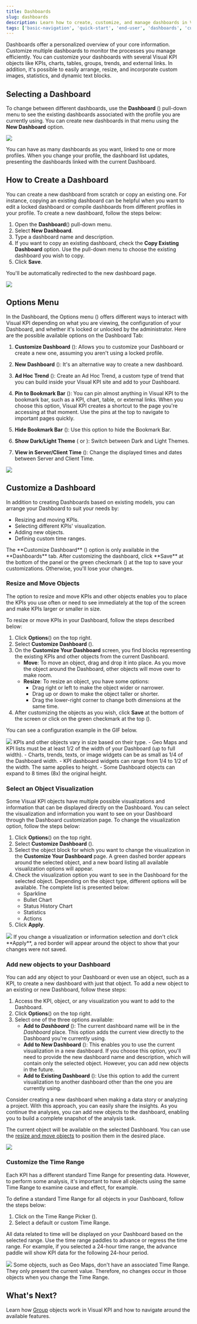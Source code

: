```yaml
---
title: Dashboards
slug: dashboards
description: Learn how to create, customize, and manage dashboards in Visual KPI to monitor core information, visualize data, and streamline operations.
tags: ['basic-navigation', 'quick-start', 'end-user', 'dashboards', 'customization', 'KPI-management', 'data-visualization', 'time']
---
```


<head>
  <title>Dashboards</title>
  <meta name="keywords" content="Visual KPI, dashboards, end-user guide, dashboard customization, KPI management, data visualization, dashboard features, create dashboards, edit dashboards, time range customization, operational monitoring, dashboard options, dashboard objects, user interface"/>
</head>


Dashboards offer a personalized overview of your core information. Customize multiple dashboards to monitor the processes you manage efficiently. You can customize your dashboards with several Visual KPI objects like KPIs, charts, tables, groups, trends, and external links. In addition, it's possible to easily arrange, resize, and incorporate custom images, statistics, and dynamic text blocks.

## Selecting a Dashboard

To change between different dashboards, use the **Dashboard** (<SvgFont icon="10"/>) pull-down menu to see the existing dashboards associated with the profile you are currently using. You can create new dashboards in that menu using the **New Dashboard** option.

<Image src="media/end-user/basic-navigation/dashboards/dropdown-menu.png"/>

You can have as many dashboards as you want, linked to one or more profiles. When you change your profile, the dashboard list updates, presenting the dashboards linked with the current Dashboard.

## How to Create a Dashboard

You can create a new dashboard from scratch or copy an existing one. For instance, copying an existing dashboard can be helpful when you want to edit a locked dashboard or compile dashboards from different profiles in your profile. To create a new dashboard, follow the steps below:

1. Open the **Dashboard**(<SvgFont icon="10"/>) pull-down menu.
2. Select **New Dashboard**.
3. Type a dashboard name and description.
4. If you want to copy an existing dashboard, check the **Copy Existing Dashboard** option. Use the pull-down menu to choose the existing dashboard you wish to copy.
5. Click **Save**.

You'll be automatically redirected to the new dashboard page.

<Image src="media/end-user/basic-navigation/dashboards/create-dashboard.gif"/>

## Options Menu

In the Dashboard, the Options menu (<SvgFont icon="188"/>) offers different ways to interact with Visual KPI depending on what you are viewing, the configuration of your Dashboard, and whether it's locked or unlocked by the administrator. Here are the possible available options on the Dashboard Tab:

1. **Customize Dashboard** (<SvgFont icon="260"/>): Allows you to customize your Dashboard or create a new one, assuming you aren't using a locked profile.

2. **New Dashboard** (<SvgFont icon="10"/>): It's an alternative way to create a new dashboard.

3. **Ad Hoc Trend** (<SvgFont icon="165"/>): Create an Ad Hoc Trend, a custom type of trend that you can build inside your Visual KPI site and add to your Dashboard.

4. **Pin to Bookmark Bar** (<SvgFont icon="120"/>): You can pin almost anything in Visual KPI to the bookmark bar, such as a KPI, chart, table, or external links. When you choose this option, Visual KPI creates a shortcut to the page you're accessing at that moment. Use the pins at the top to navigate to important pages quickly.

5. **Hide Bookmark Bar** (<SvgFont icon="109"/>): Use this option to hide the Bookmark Bar.

6. **Show Dark/Light Theme** (<SvgFont icon="68"/> or <SvgFont icon="80"/>): Switch between Dark and Light Themes.

7. **View in Server/Client Time** (<SvgFont icon="52"/>): Change the displayed times and dates between Server and Client Time.

<Image src="media/end-user/basic-navigation/dashboards/menu-options.png"/>

## Customize a Dashboard

In addition to creating Dashboards based on existing models, you can arrange your Dashboard to suit your needs by:

- Resizing and moving KPIs.
- Selecting different KPIs' visualization.
- Adding new objects.
- Defining custom time ranges.

<Callout type="info" title="Access to the Dashboard Customization">
The **Customize Dashboard** (<SvgFont icon="260"/>) option is only available in the **Dashboards** tab.
</Callout>

<Callout type="success" title="Save Your Changes">
After customizing the dashboard, click **Save** at the bottom of the panel or the green checkmark (<SvgFont icon="190"/>) at the top to save your customizations. Otherwise, you'll lose your changes.
</Callout>

### Resize and Move Objects

The option to resize and move KPIs and other objects enables you to place the KPIs you use often or need to see immediately at the top of the screen and make KPIs larger or smaller in size.

To resize or move KPIs in your Dashboard, follow the steps described below:

1. Click **Options**(<SvgFont icon="188"/>) on the top right.
2. Select **Customize Dashboard** (<SvgFont icon="260"/>).
3. On the **Customize Your Dashboard** screen, you find blocks representing the existing KPIs and other objects from the current Dashboard.
    - **Move**: To move an object, drag and drop it into place. As you move the object around the Dashboard, other objects will move over to make room.
    - **Resize**: To resize an object, you have some options:
      - Drag right or left to make the object wider or narrower.
      - Drag up or down to make the object taller or shorter.
      - Drag the lower-right corner to change both dimensions at the same time.
4. After customizing the objects as you wish, click **Save** at the bottom of the screen or click on the green checkmark at the top (<SvgFont icon="190"/>).

You can see a configuration example in the GIF below.

<Image src="media/end-user/basic-navigation/dashboards/resize-move-kpi.gif"/>

<Callout type="info" title="KPIs and Other Object Sizes">
KPIs and other objects vary in size based on their type.
- Geo Maps and KPI lists must be at least 1/2 of the width of your Dashboard (up to full width).
- Charts, trends, texts, or image widgets can be as small as 1/4 of the Dashboard width.
- KPI dashboard widgets can range from 1/4 to 1/2 of the width. The same applies to height.
- Some Dashboard objects can expand to 8 times (8x) the original height.
</Callout>

### Select an Object Visualization

Some Visual KPI objects have multiple possible visualizations and information that can be displayed directly on the Dashboard. You can select the visualization and information you want to see on your Dashboard through the Dashboard customization page. To change the visualization option, follow the steps below:

1. Click **Options**(<SvgFont icon="188"/>) on the top right.
2. Select **Customize Dashboard** (<SvgFont icon="260"/>).
3. Select the object block for which you want to change the visualization in the **Customize Your Dashboard** page. A green dashed border appears around the selected object, and a new board listing all available visualization options will appear.
4. Check the visualization option you want to see in the Dashboard for the selected object. Depending on the object type, different options will be available. The complete list is presented below:
    - Sparkline
    - Bullet Chart
    - Status History Chart
    - Statistics 
    - Actions
5. Click **Apply**.

<Image src="media/end-user/basic-navigation/dashboards/kpi-visualization.png"/>

<Callout type="danger" title="Not Saved Changes">
If you change a visualization or information selection and don't click **Apply**, a red border will appear around the object to show that your changes were not saved.
</Callout>

### Add new objects to your Dashboard

You can add any object to your Dashboard or even use an object, such as a KPI, to create a new dashboard with just that object. To add a new object to an existing or new Dashboard, follow these steps:

1. Access the KPI, object, or any visualization you want to add to the Dashboard.
2. Click **Options**(<SvgFont icon="188"/>) on the top right.
3. Select one of the three options available:
   - **Add to *Dashboard*** (<SvgFont icon="115"/>): The current dashboard name will be in the *Dashboard* place. This option adds the current view directly to the Dashboard you're currently using.
   - **Add to New Dashboard** (<SvgFont icon="115"/>): This enables you to use the current visualization in a new dashboard. If you choose this option, you'll need to provide the new dashboard name and description, which will contain only the selected object. However, you can add new objects in the future.
   - **Add to Existing Dashboard** (<SvgFont icon="115"/>): Use this option to add the current visualization to another dashboard other than the one you are currently using.

<Callout type="success" title="Add to New Dashboard">
Consider creating a new dashboard when making a data story or analyzing a project. With this approach, you can easily share the insights. As you continue the analyses, you can add new objects to the dashboard, enabling you to build a complete snapshot of the analysis task.
</Callout>

The current object will be available on the selected Dashboard. You can use the [resize and move objects](dashboards#resize-and-move-objects) to position them in the desired place.

<Image src="media/end-user/basic-navigation/dashboards/add-to-dashboard.gif"/>

### Customize the Time Range

Each KPI has a different standard Time Range for presenting data. However, to perform some analysis, it's important to have all objects using the same Time Range to examine cause and effect, for example.

To define a standard Time Range for all objects in your Dashboard, follow the steps below:

1. Click on the Time Range Picker (<SvgFont icon="244"/>).
2. Select a default or custom Time Range.

All data related to time will be displayed on your Dashboard based on the selected range. Use the time range paddles to advance or regress the time range. For example, if you selected a 24-hour time range, the advance paddle will show KPI data for the following 24-hour period.

<Image src="media/end-user/basic-navigation/dashboards/dashboard-time-range.gif"/>

<Callout type="info" title="Some Objects Aren't Based on Time Ranges">
Some objects, such as Geo Maps, don't have an associated Time Range. They only present the current value. Therefore, no changes occur in those objects when you change the Time Range.
</Callout>

## What's Next?

Learn how [Group](groups) objects work in Visual KPI and how to navigate around the available features.